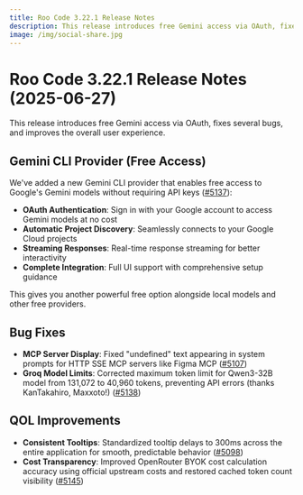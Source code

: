 ```yaml
---
title: Roo Code 3.22.1 Release Notes
description: This release introduces free Gemini access via OAuth, fixes several bugs, and improves the overall user experience.
image: /img/social-share.jpg
---
```


# Roo Code 3.22.1 Release Notes (2025-06-27)

This release introduces free Gemini access via OAuth, fixes several bugs, and improves the overall user experience.

## Gemini CLI Provider (Free Access)

We've added a new Gemini CLI provider that enables free access to Google's Gemini models without requiring API keys ([#5137](https://github.com/RooCodeInc/Roo-Code/pull/5137)):

- **OAuth Authentication**: Sign in with your Google account to access Gemini models at no cost
- **Automatic Project Discovery**: Seamlessly connects to your Google Cloud projects
- **Streaming Responses**: Real-time response streaming for better interactivity
- **Complete Integration**: Full UI support with comprehensive setup guidance

This gives you another powerful free option alongside local models and other free providers.

## Bug Fixes

* **MCP Server Display**: Fixed "undefined" text appearing in system prompts for HTTP SSE MCP servers like Figma MCP ([#5107](https://github.com/RooCodeInc/Roo-Code/pull/5107))
* **Groq Model Limits**: Corrected maximum token limit for Qwen3-32B model from 131,072 to 40,960 tokens, preventing API errors (thanks KanTakahiro, Maxxoto!) ([#5138](https://github.com/RooCodeInc/Roo-Code/pull/5138))

## QOL Improvements

* **Consistent Tooltips**: Standardized tooltip delays to 300ms across the entire application for smooth, predictable behavior ([#5098](https://github.com/RooCodeInc/Roo-Code/pull/5098))
* **Cost Transparency**: Improved OpenRouter BYOK cost calculation accuracy using official upstream costs and restored cached token count visibility ([#5145](https://github.com/RooCodeInc/Roo-Code/pull/5145))